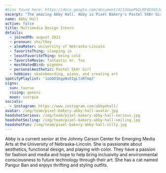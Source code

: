 ```yaml
---
#bios found here: https://docs.google.com/document/d/13UuePbGLRF4G5b5JoEe2Vua3NukZ1-QwRW4Oisnd8lI/edit#
excerpt: "The amazing Abby Hall. Abby is Pixel Bakery's Pastel Sk8r Girl Multimedia Design Intern, and they really hate being cold."
name: Abby Hall
active: false
title: Multimedia Design Intern
details:
  - joinedPB: august 2021
  - pronoun: she/they
  - almaMater: University of Nebraska-Lincoln
  - favoriteThing: sleeping in
  - leastFavoriteThing: being cold
  - favoriteMovie: fantastic mr. fox
  - mostHatedBird: pigeons
  - personalAesthetic: Pastel Sk8r Girl
  - hobbies: skateboarding, piano, and creating art
spotifyPlaylist: '1oGOD1KgpNsEIgLtoRfmq7'
signs:
  sun: taurus
  rising: gemini
  moon: scorpio
socials:
  - instagram: https://www.instagram.com/abbyehall/
avatar: /img/team/pixel-bakery-abby-hall-avatar.jpg
headshotSerious: /img/team/pixel-bakery-abby-hall-serious.jpg
headshotSmiling: /img/team/pixel-bakery-abby-hall-smiling.jpg
headshotFun: /img/team/pixel-bakery-abby-hall-silly.jpg
---
```


Abby is a current senior at the Johnny Carson Center for Emerging Media Arts at the University of Nebraska-Lincoln. She is passionate about aesthetics, functional design, and playing with color. They have a passion for fashion and media and hope to help bring inclusivity and environmental consciousness to future technology through their art. She has a cat named Pangur Ban and enjoys thrifting and styling outfits.
